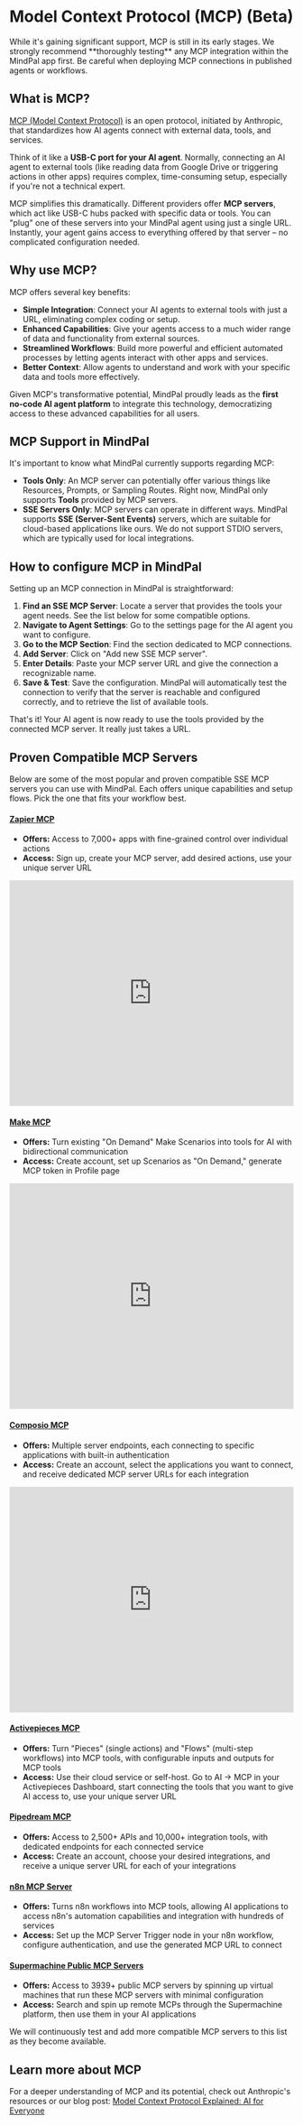 # Model Context Protocol (MCP) (Beta)


<Callout emoji="💡" type="warning">
  While it's gaining significant support, MCP is still in its early stages. We
  strongly recommend **thoroughly testing** any MCP integration within the
  MindPal app first. Be careful when deploying MCP connections in published
  agents or workflows.
</Callout>

## What is MCP?

[MCP (Model Context Protocol)](https://modelcontextprotocol.io/) is an open protocol, initiated by Anthropic, that standardizes how AI agents connect with external data, tools, and services.

Think of it like a **USB-C port for your AI agent**. Normally, connecting an AI agent to external tools (like reading data from Google Drive or triggering actions in other apps) requires complex, time-consuming setup, especially if you're not a technical expert.

MCP simplifies this dramatically. Different providers offer **MCP servers**, which act like USB-C hubs packed with specific data or tools. You can "plug" one of these servers into your MindPal agent using just a single URL. Instantly, your agent gains access to everything offered by that server – no complicated configuration needed.

## Why use MCP?

MCP offers several key benefits:

- **Simple Integration**: Connect your AI agents to external tools with just a URL, eliminating complex coding or setup.
- **Enhanced Capabilities**: Give your agents access to a much wider range of data and functionality from external sources.
- **Streamlined Workflows**: Build more powerful and efficient automated processes by letting agents interact with other apps and services.
- **Better Context**: Allow agents to understand and work with your specific data and tools more effectively.

Given MCP's transformative potential, MindPal proudly leads as the **first no-code AI agent platform** to integrate this technology, democratizing access to these advanced capabilities for all users.

## MCP Support in MindPal

It's important to know what MindPal currently supports regarding MCP:

- **Tools Only**: An MCP server can potentially offer various things like Resources, Prompts, or Sampling Routes. Right now, MindPal only supports **Tools** provided by MCP servers.
- **SSE Servers Only**: MCP servers can operate in different ways. MindPal supports **SSE (Server-Sent Events)** servers, which are suitable for cloud-based applications like ours. We do not support STDIO servers, which are typically used for local integrations.

## How to configure MCP in MindPal

Setting up an MCP connection in MindPal is straightforward:

1.  **Find an SSE MCP Server**: Locate a server that provides the tools your agent needs. See the list below for some compatible options.
2.  **Navigate to Agent Settings**: Go to the settings page for the AI agent you want to configure.
3.  **Go to the MCP Section**: Find the section dedicated to MCP connections.
4.  **Add Server**: Click on "Add new SSE MCP server".
5.  **Enter Details**: Paste your MCP server URL and give the connection a recognizable name.
6.  **Save & Test**: Save the configuration. MindPal will automatically test the connection to verify that the server is reachable and configured correctly, and to retrieve the list of available tools.

That's it! Your AI agent is now ready to use the tools provided by the connected MCP server. It really just takes a URL.

## Proven Compatible MCP Servers

Below are some of the most popular and proven compatible SSE MCP servers you can use with MindPal. Each offers unique capabilities and setup flows. Pick the one that fits your workflow best.

#### [Zapier MCP](https://zapier.com/mcp)

- **Offers:** Access to 7,000+ apps with fine-grained control over individual actions
- **Access:** Sign up, create your MCP server, add desired actions, use your unique server URL

<iframe
  width="100%"
  height="400"
  src="https://www.youtube.com/embed/KgGNbsKzKHk"
  title="MindPal x Zapier MCP"
  frameBorder="0"
  allow="accelerometer; autoplay; clipboard-write; encrypted-media; gyroscope; picture-in-picture"
  allowFullScreen
></iframe>

#### [Make MCP](https://developers.make.com/mcp-server)

- **Offers:** Turn existing "On Demand" Make Scenarios into tools for AI with bidirectional communication
- **Access:** Create account, set up Scenarios as "On Demand," generate MCP token in Profile page

<iframe
  width="100%"
  height="400"
  src="https://www.youtube.com/embed/GskAd_P5Sgc"
  title="MindPal x Make MCP"
  frameBorder="0"
  allow="accelerometer; autoplay; clipboard-write; encrypted-media; gyroscope; picture-in-picture"
  allowFullScreen
></iframe>

#### [Composio MCP](https://mcp.composio.dev)

- **Offers:** Multiple server endpoints, each connecting to specific applications with built-in authentication
- **Access:** Create an account, select the applications you want to connect, and receive dedicated MCP server URLs for each integration

<iframe
  width="100%"
  height="400"
  src="https://www.youtube.com/embed/fM-n2CC8JWU"
  title="MindPal x Composio MCP"
  frameBorder="0"
  allow="accelerometer; autoplay; clipboard-write; encrypted-media; gyroscope; picture-in-picture"
  allowFullScreen
></iframe>

#### [Activepieces MCP](https://www.activepieces.com/docs/ai/mcp)

- **Offers:** Turn "Pieces" (single actions) and "Flows" (multi-step workflows) into MCP tools, with configurable inputs and outputs for MCP tools
- **Access:** Use their cloud service or self-host. Go to AI → MCP in your Activepieces Dashboard, start connecting the tools that you want to give AI access to, use your unique server URL

#### [Pipedream MCP](https://mcp.pipedream.com/)

- **Offers:** Access to 2,500+ APIs and 10,000+ integration tools, with dedicated endpoints for each connected service
- **Access:** Create an account, choose your desired integrations, and receive a unique server URL for each of your integrations

#### [n8n MCP Server](https://docs.n8n.io/integrations/builtin/core-nodes/n8n-nodes-langchain.mcptrigger/)

- **Offers:** Turns n8n workflows into MCP tools, allowing AI applications to access n8n's automation capabilities and integration with hundreds of services
- **Access:** Set up the MCP Server Trigger node in your n8n workflow, configure authentication, and use the generated MCP URL to connect

#### [Supermachine Public MCP Servers](https://supermachine.ai/public-mcp-servers)

- **Offers:** Access to 3939+ public MCP servers by spinning up virtual machines that run these MCP servers with minimal configuration
- **Access:** Search and spin up remote MCPs through the Supermachine platform, then use them in your AI applications

We will continuously test and add more compatible MCP servers to this list as they become available.

## Learn more about MCP

For a deeper understanding of MCP and its potential, check out Anthropic's resources or our blog post: [Model Context Protocol Explained: AI for Everyone](https://mindpal.space/blog/model-context-protocol-explained-ai-for-everyone)
